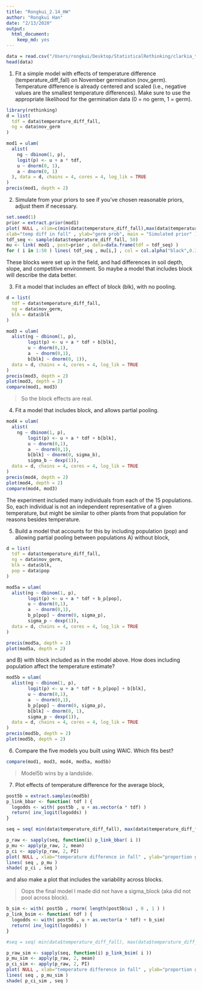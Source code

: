 ```yaml
---
title: "Rongkui_2.14_HW"
author: "Rongkui Han"
date: "2/13/2020"
output: 
  html_document: 
    keep_md: yes
---
```


```r
data = read.csv("/Users/rongkui/Desktop/StatisticalRethinking/clarkia_transplant_data.csv")
head(data)
```


1. Fit a simple model with effects of temperature difference (temperature_diff_fall) on November germination (nov_germ). Temperature difference is already centered and scaled (i.e., negative values are the smallest temperature differences). Make sure to use the appropriate likelihood for the germination data (0 = no germ, 1  = germ).   

```r
library(rethinking)
d = list(
  tdf = data$temperature_diff_fall,
  ng = data$nov_germ
)

mod1 = ulam(
  alist(
    ng ~ dbinom(1, p),
    logit(p) <- u + a * tdf,
    u ~ dnorm(0, 1),
    a ~ dnorm(0, 1)
  ), data = d, chains = 4, cores = 4, log_lik = TRUE
)
precis(mod1, depth = 2)
```

2. Simulate from your priors to see if you've chosen reasonable priors, adjust them if necessary.

```r
set.seed(1)
prior = extract.prior(mod1)
plot( NULL , xlim=c(min(data$temperature_diff_fall),max(data$temperature_diff_fall)) , ylim=c(-0.2,1.2) ,
xlab="temp diff in fall" , ylab="germ prob", main = "Simulated prior" )
tdf_seq <- sample(data$temperature_diff_fall, 50)
mu <- link( mod1 , post=prior , data=data.frame(tdf = tdf_seq) )
for ( i in 1:50 ) lines( tdf_seq , mu[i,] , col = col.alpha("black",0.3) )
```

These blocks were set up in the field, and had differences in soil depth, slope, and competitive environment. So maybe a model that includes block will describe the data better.

3. Fit a model that includes an effect of block (blk), with no pooling.    

```r
d = list(
  tdf = data$temperature_diff_fall,
  ng = data$nov_germ,
  blk = data$blk
)

mod3 = ulam(
  alist(ng ~ dbinom(1, p),
        logit(p) <- u + a * tdf + b[blk],
        u ~ dnorm(0,1),
        a  ~ dnorm(0,1), 
        b[blk] ~ dnorm(0, 1)), 
  data = d, chains = 4, cores = 4, log_lik = TRUE
)
precis(mod3, depth = 2)
plot(mod3, depth = 2)
compare(mod1, mod3)
```

> So the block effects are real. 

4. Fit a model that includes block, and allows partial pooling.    

```r
mod4 = ulam(
  alist(
    ng ~ dbinom(1, p),
        logit(p) <- u + a * tdf + b[blk],
        u ~ dnorm(0,1),
        a  ~ dnorm(0,1), 
        b[blk] ~ dnorm(0, sigma_b), 
        sigma_b ~ dexp(1)),
  data = d, chains = 4, cores = 4, log_lik = TRUE
)
precis(mod4, depth = 2)
plot(mod4, depth = 2)
compare(mod4, mod3)
```


The experiment included many individuals from each of the 15 populations. So, each individual is not an independent representative of a given temperature, but might be similar to other plants from that population for reasons besides temperature.  

5. Build a model that accounts for this by including population (pop) and allowing partial pooling between populations A) without block, 

```r
d = list(
  tdf = data$temperature_diff_fall,
  ng = data$nov_germ,
  blk = data$blk,
  pop = data$pop
)

mod5a = ulam(
  alist(ng ~ dbinom(1, p),
        logit(p) <- u + a * tdf + b_p[pop],
        u ~ dnorm(0,1),
        a  ~ dnorm(0,1), 
        b_p[pop] ~ dnorm(0, sigma_p),
        sigma_p ~ dexp(1)), 
  data = d, chains = 4, cores = 4, log_lik = TRUE
)

precis(mod5a, depth = 2)
plot(mod5a, depth = 2)
```

and B) with block included as in the model above. How does including population affect the temperature estimate?   

```r
mod5b = ulam(
  alist(ng ~ dbinom(1, p),
        logit(p) <- u + a * tdf + b_p[pop] + b[blk],
        u ~ dnorm(0,1),
        a  ~ dnorm(0,1), 
        b_p[pop] ~ dnorm(0, sigma_p),
        b[blk] ~ dnorm(0, 1),
        sigma_p ~ dexp(1)), 
  data = d, chains = 4, cores = 4, log_lik = TRUE
)
precis(mod5b, depth = 2)
plot(mod5b, depth = 2)
```

6. Compare the five models you built using WAIC. Which fits best?

```r
compare(mod1, mod3, mod4, mod5a, mod5b)
```

> Model5b wins by a landslide.   

7. Plot effects of temperature difference for the average block,       
```r
post5b = extract.samples(mod5b)
p_link_bbar <- function( tdf ) {
  logodds <- with( post5b , u + as.vector(a * tdf) )
  return( inv_logit(logodds) )
}

seq = seq( min(data$temperature_diff_fall), max(data$temperature_diff_fall), length.out = 2000)

p_raw <- sapply(seq, function(i) p_link_bbar( i ))
p_mu <- apply(p_raw, 2, mean)
p_ci <- apply(p_raw, 2, PI)
plot( NULL , xlab="temperature difference in fall" , ylab="proportion germinated" , ylim=c(0,1) , xaxt="n" , xlim = c(min(data$temperature_diff_fall), max(data$temperature_diff_fall)) )
lines( seq , p_mu )
shade( p_ci , seq )
```

and also make a plot that includes the variability across blocks.    

> Oops the final model I made did not have a sigma_block (aka did not pool across block).   

```r
b_sim <- with( post5b , rnorm( length(post5b$u) , 0 , 1 ) )
p_link_bsim <- function( tdf ) {
  logodds <- with( post5b , u + as.vector(a * tdf) + b_sim)
  return( inv_logit(logodds) )
}

#seq = seq( min(data$temperature_diff_fall), max(data$temperature_diff_fall), length.out = 2000)

p_raw_sim <- sapply(seq, function(i) p_link_bsim( i ))
p_mu_sim <- apply(p_raw, 2, mean)
p_ci_sim <- apply(p_raw, 2, PI)
plot( NULL , xlab="temperature difference in fall" , ylab="proportion germinated" , ylim=c(0,1) , xaxt="n" , xlim = c(min(data$temperature_diff_fall), max(data$temperature_diff_fall)) )
lines( seq , p_mu_sim )
shade( p_ci_sim , seq )
```


